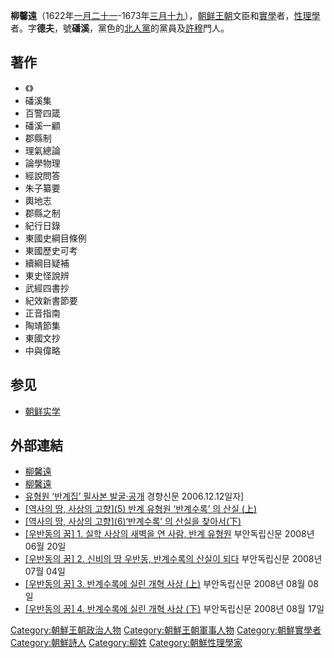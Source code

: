 {{Infobox Korean name
|hangul=유형원
|hanja=柳馨遠
|rr=Yu Hyeong-won
|mr=Yu Hyeong-won
|hangulho=반계
|hanjaho=磻溪
|rrho=Bangye
|mrho=Bangye
|hangulja=덕부
|hanjaja=德夫
|rrja=Deok Bu
|mrja=Duk Bu
|tablewidth=265
|color=lavender
}}
'''柳馨遠'''（1622年[[一月二十一|一月二十一]]-1673年[[三月十九|三月十九]]），[[朝鲜王朝|朝鲜王朝]]文臣和[[實學|實學]]者，[[性理學|性理學]]者。字'''德夫'''，號'''磻溪'''，黨色的[[北人黨|北人黨]]的黨員及[[許穆|許穆]]門人。

== 著作 ==
*《{{link-ko|磻溪随录|반계수록}}》
*磻溪集 
*百警四箴
*磻溪一顧 
*郡縣制 
*理氣總論 
*論學物理 
*經說問答 
*朱子纂要
*輿地志 
*郡縣之制 
*紀行日錄 
*東國史綱目條例 
*東國歷史可考 
*續綱目疑補 
*東史怪說辨 
*武經四書抄 
* 紀效新書節要
*正音指南 
*陶靖節集 
*東國文抄 
*中與偉略

==参见==
*[[朝鲜实学|朝鲜实学]]

== 外部連結 ==
* [http://koreandb.nate.com/history/people/detail?sn=14459 柳馨遠]{{dead link|date=2018年3月 |bot=InternetArchiveBot |fix-attempted=yes }} {{ko}}
* [http://people.aks.ac.kr/front/tabCon/ppl/pplView.aks?pplId=PPL_6JOb_A1622_1_0008347 柳馨遠] {{Wayback|url=http://people.aks.ac.kr/front/tabCon/ppl/pplView.aks?pplId=PPL_6JOb_A1622_1_0008347 |date=20150712110358 }} {{ko}}
* [http://news.khan.co.kr/kh_news/khan_art_view.html?artid=200612120814311&code=960201 유형원 ‘반계집’ 필사본 발굴·공개] {{Wayback|url=http://news.khan.co.kr/kh_news/khan_art_view.html?artid=200612120814311&code=960201 |date=20210410071212 }} 경향신문 2006.12.12일자] {{ko}}
* [http://news.khan.co.kr/kh_news/khan_art_view.html?artid=200703091509091&code=900308&s_code=at021 {{Wayback|url=http://news.khan.co.kr/kh_news/khan_art_view.html?artid=200703091509091&code=900308&s_code=at021 |date=20210410072524 }} <nowiki>[</nowiki>역사의 땅, 사상의 고향<nowiki>]</nowiki>(5) 반계 유형원 ‘반계수록’ 의 산실 (上)] {{ko}}
* [http://news.khan.co.kr/kh_news/khan_art_view.html?artid=200703161620411&code=900308 {{Wayback|url=http://news.khan.co.kr/kh_news/khan_art_view.html?artid=200703161620411&code=900308 |date=20160613181143 }} <nowiki> [</nowiki>역사의 땅, 사상의 고향<nowiki>]</nowiki>(6)‘반계수록’ 의 산실을 찾아서(下)] {{ko}}
* [http://www.ibuan.com/news/articleView.html?idxno=5234 {{Wayback|url=http://www.ibuan.com/news/articleView.html?idxno=5234 |date=20190812065047 }} <nowiki>[</nowiki>우반동의 꿈<nowiki>]</nowiki> 1. 실학 사상의 새벽을 연 사람, 반계 유형원] 부안독립신문 2008년 06월 20일 {{ko}}
* [http://www.ibuan.com/news/articleView.html?idxno=5309 {{Wayback|url=http://www.ibuan.com/news/articleView.html?idxno=5309 |date=20190814152528 }} <nowiki>[</nowiki>우반동의 꿈<nowiki>]</nowiki> 2. 신비의 땅 우반동, 반계수록의 산실이 되다] 부안독립신문 2008년 07월 04일 {{ko}} 
* [http://www.ibuan.com/news/articleView.html?idxno=5438 {{Wayback|url=http://www.ibuan.com/news/articleView.html?idxno=5438 |date=20190811130705 }} <nowiki>[</nowiki>우반동의 꿈<nowiki>]</nowiki> 3. 반계수록에 실린 개혁 사상 (上)] 부안독립신문 2008년 08월 08일  {{ko}}
* [http://www.ibuan.com/news/articleView.html?idxno=5472 {{Wayback|url=http://www.ibuan.com/news/articleView.html?idxno=5472 |date=20190815042933 }} <nowiki>[</nowiki>우반동의 꿈<nowiki>]</nowiki> 4. 반계수록에 실린 개혁 사상 (下)] 부안독립신문 2008년 08월 17일 {{ko}}

{{Korea-bio-stub}}

[[Category:朝鮮王朝政治人物|Category:朝鮮王朝政治人物]]
[[Category:朝鮮王朝軍事人物|Category:朝鮮王朝軍事人物]]
[[Category:朝鮮實學者|Category:朝鮮實學者]]
[[Category:朝鮮詩人|Category:朝鮮詩人]]
[[Category:柳姓|Category:柳姓]]
[[Category:朝鮮性理學家|Category:朝鮮性理學家]]